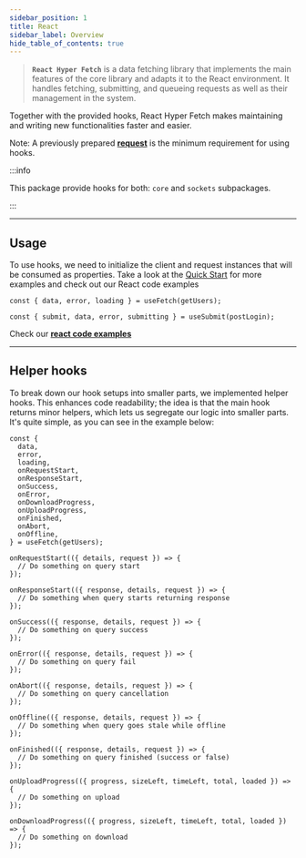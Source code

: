 ```yaml
---
sidebar_position: 1
title: React
sidebar_label: Overview
hide_table_of_contents: true
---
```



<PackageDetails pkg="@hyper-fetch/react" />

> **`React Hyper Fetch`** is a data fetching library that implements the main features of the core library and adapts it
> to the React environment. It handles fetching, submitting, and queueing requests as well as their management in the
> system.

Together with the provided hooks, React Hyper Fetch makes maintaining and writing new functionalities faster and easier.

Note: A previously prepared [**request**](/documentation/02-core/request.mdx) is the minimum requirement for using
hooks.

:::info

This package provide hooks for both: `core` and `sockets` subpackages.

:::

---

## Usage

To use hooks, we need to initialize the client and request instances that will be consumed as properties. Take a look at
the [Quick Start](/documentation/01-getting-started/quick-start.mdx) for more examples and check out our React code
examples

```tsx
const { data, error, loading } = useFetch(getUsers);
```

```tsx
const { submit, data, error, submitting } = useSubmit(postLogin);
```

Check our **[react code examples](/guides/04-react/01-core/fetching.mdx)**

---

## Helper hooks

To break down our hook setups into smaller parts, we implemented helper hooks. This enhances code readability; the idea
is that the main hook returns minor helpers, which lets us segregate our logic into smaller parts. It's quite simple, as
you can see in the example below:

```tsx
const {
  data,
  error,
  loading,
  onRequestStart,
  onResponseStart,
  onSuccess,
  onError,
  onDownloadProgress,
  onUploadProgress,
  onFinished,
  onAbort,
  onOffline,
} = useFetch(getUsers);

onRequestStart(({ details, request }) => {
  // Do something on query start
});

onResponseStart(({ response, details, request }) => {
  // Do something when query starts returning response
});

onSuccess(({ response, details, request }) => {
  // Do something on query success
});

onError(({ response, details, request }) => {
  // Do something on query fail
});

onAbort(({ response, details, request }) => {
  // Do something on query cancellation
});

onOffline(({ response, details, request }) => {
  // Do something when query goes stale while offline
});

onFinished(({ response, details, request }) => {
  // Do something on query finished (success or false)
});

onUploadProgress(({ progress, sizeLeft, timeLeft, total, loaded }) => {
  // Do something on upload
});

onDownloadProgress(({ progress, sizeLeft, timeLeft, total, loaded }) => {
  // Do something on download
});
```
